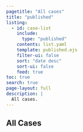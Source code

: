 ```yaml
---
pagetitle: "All cases"
title: "published"
listing:
  - id: case-list
    include: 
      type: "published"
    contents: list.yaml
    template: published.ejs
    filter-ui: false
    sort: "date desc"
    sort-ui: false
    feed: true
toc: true
search: true
page-layout: full
description: |
  All cases.
---
```



## All Cases 

:::{#case-list}
:::

